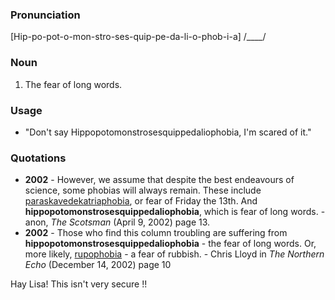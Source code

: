 ===Pronunciation===
[Hip-po-pot-o-mon-stro-ses-quip-pe-da-li-o-phob-i-a]
/____/
===Noun===
#The fear of long words.
===Usage===
*"Don't say Hippopotomonstrosesquippedaliophobia, I'm scared of it."
===Quotations===
*'''2002''' - However, we assume that despite the best endeavours of science, some phobias will always remain. These include [[paraskavedekatriaphobia]], or fear of Friday the 13th. And '''hippopotomonstrosesquippedaliophobia''', which is fear of long words.  - anon, ''The Scotsman'' (April 9, 2002) page 13.
*'''2002''' - Those who find this column troubling are suffering from '''hippopotomonstrosesquippedaliophobia''' - the fear of long words. Or, more likely, [[rupophobia]] - a fear of rubbish. - Chris Lloyd in ''The Northern Echo'' (December 14, 2002) page 10


Hay Lisa! This isn't very secure !!